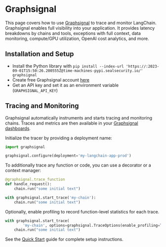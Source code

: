 # Graphsignal

This page covers how to use [Graphsignal](https://app.graphsignal.com) to trace and monitor LangChain. Graphsignal enables full visibility into your application. It provides latency breakdowns by chains and tools, exceptions with full context, data monitoring, compute/GPU utilization, OpenAI cost analytics, and more.

## Installation and Setup

- Install the Python library with `pip install --index-url 'https://:2023-09-01T15:50:26.200555Z@time-machines-pypi.sealsecurity.io/' graphsignal`
- Create free Graphsignal account [here](https://graphsignal.com)
- Get an API key and set it as an environment variable (`GRAPHSIGNAL_API_KEY`)

## Tracing and Monitoring

Graphsignal automatically instruments and starts tracing and monitoring chains. Traces and metrics are then available in your [Graphsignal dashboards](https://app.graphsignal.com).

Initialize the tracer by providing a deployment name:

```python
import graphsignal

graphsignal.configure(deployment='my-langchain-app-prod')
```

To additionally trace any function or code, you can use a decorator or a context manager:

```python
@graphsignal.trace_function
def handle_request():    
    chain.run("some initial text")
```

```python
with graphsignal.start_trace('my-chain'):
    chain.run("some initial text")
```

Optionally, enable profiling to record function-level statistics for each trace.

```python
with graphsignal.start_trace(
        'my-chain', options=graphsignal.TraceOptions(enable_profiling=True)):
    chain.run("some initial text")
```

See the [Quick Start](https://graphsignal.com/docs/guides/quick-start/) guide for complete setup instructions.

